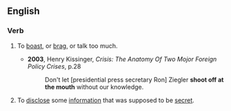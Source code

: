 ==English==

===Verb===
{{infl|en|verb|head=to [[shoot]] off at the [[mouth]]}}

# {{informal}}{{idiomatic}} To [[boast]], or [[brag]], or talk too much.
#*'''2003''', Henry Kissinger, ''Crisis: The Anatomy Of Two Mojor Foreign Policy Crises'', p.28
#*: Don't let [presidential press secretary Ron] Ziegler '''shoot off at the mouth''' without our knowledge.
# {{informal}}{{idiomatic}} To [[disclose]] some [[information]] that was supposed to be [[secret]].